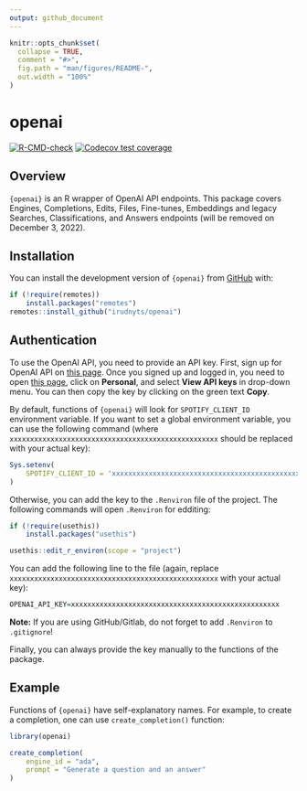 ```yaml
---
output: github_document
---
```


<!-- README.md is generated from README.Rmd. Please edit that file -->

```r
knitr::opts_chunk$set(
  collapse = TRUE,
  comment = "#>",
  fig.path = "man/figures/README-",
  out.width = "100%"
)
```

# openai

<!-- badges: start -->
[![R-CMD-check](https://github.com/irudnyts/openai/workflows/R-CMD-check/badge.svg)](https://github.com/irudnyts/openai/actions)
[![Codecov test coverage](https://codecov.io/gh/irudnyts/openai/branch/main/graph/badge.svg)](https://app.codecov.io/gh/irudnyts/openai?branch=main)
<!-- badges: end -->

## Overview 

`{openai}` is an R wrapper of OpenAI API endpoints. This package covers Engines,
Completions, Edits, Files, Fine-tunes, Embeddings and legacy Searches,
Classifications, and Answers endpoints (will be removed on December 3, 2022).

## Installation

You can install the development version of `{openai}` from [GitHub](https://github.com/) with:

```r
if (!require(remotes))
    install.packages("remotes")
remotes::install_github("irudnyts/openai")
```

## Authentication

To use the OpenAI API, you need to provide an API key. First, sign up for OpenAI API on [this page](https://openai.com/api/). Once you signed up and logged in, you need to open [this page](https://beta.openai.com), click on **Personal**, and select **View API keys** in drop-down menu. You can then copy the key by clicking on the green text **Copy**.

By default, functions of `{openai}` will look for `SPOTIFY_CLIENT_ID` environment variable. If you want to set a global environment variable, you can use the following command (where `xxxxxxxxxxxxxxxxxxxxxxxxxxxxxxxxxxxxxxxxxxxxxxxxxxx` should be replaced with your actual key):

```r
Sys.setenv(
    SPOTIFY_CLIENT_ID = 'xxxxxxxxxxxxxxxxxxxxxxxxxxxxxxxxxxxxxxxxxxxxxxxxxxx'
)
```

Otherwise, you can add the key to the `.Renviron` file of the project. The following commands will open `.Renviron` for edditing:

```r
if (!require(usethis))
    install.packages("usethis")

usethis::edit_r_environ(scope = "project")
```

You can add the following line to the file (again, replace `xxxxxxxxxxxxxxxxxxxxxxxxxxxxxxxxxxxxxxxxxxxxxxxxxxx` with your actual key):

```r
OPENAI_API_KEY=xxxxxxxxxxxxxxxxxxxxxxxxxxxxxxxxxxxxxxxxxxxxxxxxxxx
```

**Note:** If you are using GitHub/Gitlab, do not forget to add `.Renviron` to `.gitignore`! 

Finally, you can always provide the key manually to the functions of the package.

## Example

Functions of `{openai}` have self-explanatory names. For example, to create a completion, one can use `create_completion()` function:

```r
library(openai)

create_completion(
    engine_id = "ada",
    prompt = "Generate a question and an answer"
)
```
